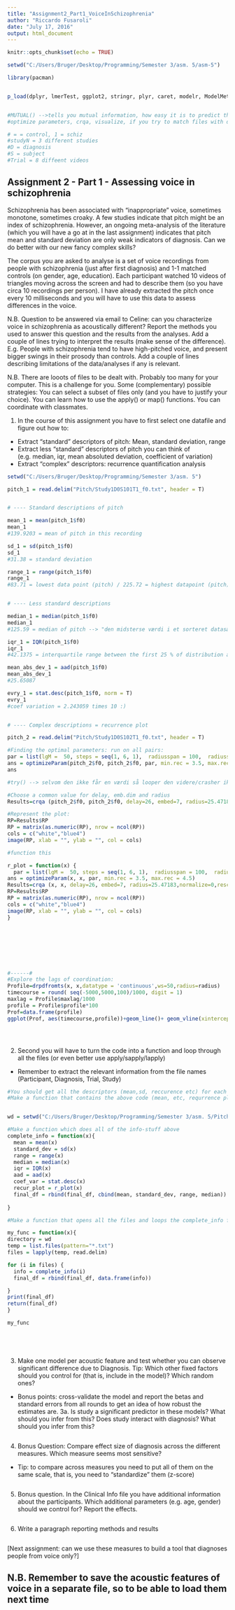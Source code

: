 ```yaml
---
title: "Assignment2_Part1_VoiceInSchizophrenia"
author: "Riccardo Fusaroli"
date: "July 17, 2016"
output: html_document
---
```


```r
knitr::opts_chunk$set(echo = TRUE)

setwd("C:/Users/Bruger/Desktop/Programming/Semester 3/asm. 5/asm-5")

library(pacman)


p_load(dplyr, lmerTest, ggplot2, stringr, plyr, caret, modelr, ModelMetrics, tidyverse, MASS, simr, MuMIn, cvTools, hydroGOF, lsr, pastecs, crqa, dostats)


#MUTUAL() -->tells you mutual information, how easy it is to predict the next datapoint in timeseries, point in time. Conservative parameter --> the first dip before it goes up again.
#optimize parameters, crqa, visualize, if you try to match files with demographic data etc - 

# = = control, 1 = schiz
#studyN = 3 different studies
#D = diagnosis
#S = subject
#Trial = 8 diffeent videos

```

## Assignment 2 - Part 1 - Assessing voice in schizophrenia

Schizophrenia has been associated with "inappropriate" voice, sometimes monotone, sometimes croaky. A few studies indicate that pitch might be an index of schizophrenia. However, an ongoing meta-analysis of the literature (which you will have a go at in the last assignment) indicates that pitch mean and standard deviation are only weak indicators of diagnosis. Can we do better with our new fancy complex skills?

The corpus you are asked to analyse is a set of voice recordings from people with schizophrenia (just after first diagnosis) and 1-1 matched controls (on gender, age, education). Each participant watched 10 videos of triangles moving across the screen and had to describe them (so you have circa 10 recordings per person). I have already extracted the pitch once every 10 milliseconds and you will have to use this data to assess differences in the voice.

N.B. Question to be answered via email to Celine: can you characterize voice in schizophrenia as acoustically different? Report the methods you used to answer this question and the results from the analyses. Add a couple of lines trying to interpret the results (make sense of the difference). E.g. People with schizophrenia tend to have high-pitched voice, and present bigger swings in their prosody than controls. Add a couple of lines describing limitations of the data/analyses if any is relevant.

N.B. There are looots of files to be dealt with. Probably too many for your computer. This is a challenge for you. Some (complementary) possible strategies: You can select a subset of files only (and you have to justify your choice). You can learn how to use the apply() or map() functions. You can coordinate with classmates.

1. In the course of this assignment you have to first select one datafile and figure out how to:

- Extract "standard" descriptors of pitch: Mean, standard deviation, range
- Extract less "standard" descriptors of pitch you can think of (e.g. median, iqr, mean absoluted deviation, coefficient of variation)
- Extract "complex" descriptors: recurrence quantification analysis

```r
setwd("C:/Users/Bruger/Desktop/Programming/Semester 3/asm. 5")

pitch_1 = read.delim("Pitch/Study1D0S101T1_f0.txt", header = T)


# ---- Standard descriptions of pitch

mean_1 = mean(pitch_1$f0)
mean_1
#139.9203 = mean of pitch in this recording

sd_1 = sd(pitch_1$f0)
sd_1
#31.38 = standard deviation

range_1 = range(pitch_1$f0)
range_1
#83.71 = lowest data point (pitch) / 225.72 = highest datapoint (pitch)


# ---- Less standard descriptions

median_1 = median(pitch_1$f0)
median_1
#125.59 = median of pitch --> "den midsterse værdi i et sorteret datasæt"

iqr_1 = IQR(pitch_1$f0)
iqr_1
#42.1375 = interquartile range between the first 25 % of distribution and last 25 % of the distribution (from 25 - 75 %)

mean_abs_dev_1 = aad(pitch_1$f0)
mean_abs_dev_1
#25.65087  

evry_1 = stat.desc(pitch_1$f0, norm = T)
evry_1
#coef variation = 2.243059 times 10 :)


# ---- Complex descriptions = recurrence plot

pitch_2 = read.delim("Pitch/Study1D0S102T1_f0.txt", header = T)

#Finding the optimal parameters: run on all pairs:
par = list(lgM =  50, steps = seq(1, 6, 1),  radiusspan = 100,  radiussample = 40, normalize = 0,  rescale = 0,  mindiagline = 2,  minvertline = 2,  tw = 0,  whiteline = FALSE,  recpt = FALSE,  fnnpercent = 10,  typeami = "mindip")
ans = optimizeParam(pitch_2$f0, pitch_2$f0, par, min.rec = 3.5, max.rec = 4.5)
ans

#try() --> selvom den ikke får en værdi så looper den videre/crasher ikke

#Choose a common value for delay, emb.dim and radius
Results=crqa (pitch_2$f0, pitch_2$f0, delay=26, embed=7, radius=25.47183,normalize=0,rescale=0,mindiagline = 2,minvertline = 2)

#Represent the plot:
RP=Results$RP
RP = matrix(as.numeric(RP), nrow = ncol(RP)) 
cols = c("white","blue4")
image(RP, xlab = "", ylab = "", col = cols)

#function this

r_plot = function(x) {
  par = list(lgM =  50, steps = seq(1, 6, 1),  radiusspan = 100,  radiussample = 40, normalize = 0,  rescale = 0,  mindiagline = 2,  minvertline = 2,  tw = 0,  whiteline = FALSE,  recpt = FALSE,  fnnpercent = 10,  typeami = "mindip")
ans = optimizeParam(x, x, par, min.rec = 3.5, max.rec = 4.5)
Results=crqa (x, x, delay=26, embed=7, radius=25.47183,normalize=0,rescale=0,mindiagline = 2,minvertline = 2)
RP=Results$RP
RP = matrix(as.numeric(RP), nrow = ncol(RP)) 
cols = c("white","blue4")
image(RP, xlab = "", ylab = "", col = cols)
} 








#------#
#Explore the lags of coordination:
Profile=drpdfromts(x, x,datatype = 'continuous',ws=50,radius=radius)
timecourse = round( seq(-5000,5000,100)/1000, digit = 1)
maxlag = Profile$maxlag/1000
profile = Profile$profile*100
Prof=data.frame(profile)
ggplot(Prof, aes(timecourse,profile))+geom_line()+ geom_vline(xintercept = timecourse[maxlag], colour='red')





```



2. Second you will have to turn the code into a function and loop through all the files (or even better use apply/sapply/lapply)
- Remember to extract the relevant information from the file names (Participant, Diagnosis, Trial, Study)

```r

#You should get all the descriptors (mean,sd, reccurence etc) for each txt file so after you run the loop you'll end up with big dataframe that has 1 row per each txt fil
#Make a function that contains the above code (mean, etc, requrrence plot) which applies the code to all the files in the Pitch folder and puts them into a dataframe with 1 row per file, and mean/sd/time/f0/etc as columns).


wd = setwd("C:/Users/Bruger/Desktop/Programming/Semester 3/asm. 5/Pitch")

#Make a function which does all of the info-stuff above
complete_info = function(x){
  mean = mean(x)
  standard_dev = sd(x) 
  range = range(x) 
  median = median(x)
  iqr = IQR(x)
  aad = aad(x)
  coef_var = stat.desc(x)
  recur_plot = r_plot(x)
  final_df = rbind(final_df, cbind(mean, standard_dev, range, median))
  
}

#Make a function that opens all the files and loops the complete_info function on all of them, and wraps it up into a data frame.

my_func = function(x){
directory = wd
temp = list.files(pattern="*.txt")
files = lapply(temp, read.delim)

for (i in files) {
  info = complete_info(i)
  final_df = rbind(final_df, data.frame(info))

}  
print(final_df)
return(final_df)
}

my_func






```


3. Make one model per acoustic feature and test whether you can observe significant difference due to Diagnosis. Tip: Which other fixed factors should you control for (that is, include in the model)? Which random ones?
- Bonus points: cross-validate the model and report the betas and standard errors from all rounds to get an idea of how robust the estimates are. 
3a. Is study a significant predictor in these models? What should you infer from this? Does study interact with diagnosis? What should you infer from this?


```r



```


4. Bonus Question: Compare effect size of diagnosis across the different measures. Which measure seems most sensitive?
- Tip: to compare across measures you need to put all of them on the same scale, that is, you need to "standardize" them (z-score)


```r



```


5. Bonus question. In the Clinical Info file you have additional information about the participants. Which additional parameters (e.g. age, gender) should we control for? Report the effects.

```r



```



6. Write a paragraph reporting methods and results

```r



```



[Next assignment: can we use these measures to build a tool that diagnoses people from voice only?]

## N.B. Remember to save the acoustic features of voice in a separate file, so to be able to load them next time